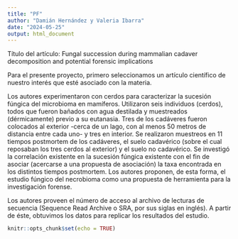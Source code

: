 ```yaml
---
title: "PF"
author: "Damián Hernández y Valeria Ibarra"
date: "2024-05-25"
output: html_document
---
```

Título del artículo: Fungal succession during mammalian cadaver decomposition and potential forensic implications

Para el presente proyecto, primero seleccionamos un artículo científico de nuestro interés que esté asociado con la materia.

Los autores experimentaron con cerdos para caracterizar la sucesión fúngica del microbioma en mamíferos. Utilizaron seis individuos (cerdos), todos que fueron bañados con agua destilada y muestreados (dérmicamente) previo a su eutanasia. Tres de los cadáveres fueron colocados al exterior -cerca de un lago, con al menos 50 metros de distancia entre cada uno- y tres en interior. Se realizaron muestreos en 11 tiempos postmortem de los cadáveres, el suelo cadavérico (sobre el cual reposaban los tres cerdos al exterior) y el suelo no cadavérico. Se investigó la correlación existente en la sucesión fúngica existente con el fin de asociar (acercarse a una propuesta de asociación) la taxa encontrada en los distintos tiempos postmortem. Los autores proponen, de esta forma, el estudio fúngico del necrobioma como una propuesta de herramienta para la investigación forense.

Los autores proveen el número de acceso al archivo de lecturas de secuencia (Sequence Read Archive o SRA, por sus siglas en inglés). A partir de éste, obtuvimos los datos para replicar los resultados del estudio.

```r
knitr::opts_chunk$set(echo = TRUE)
```
